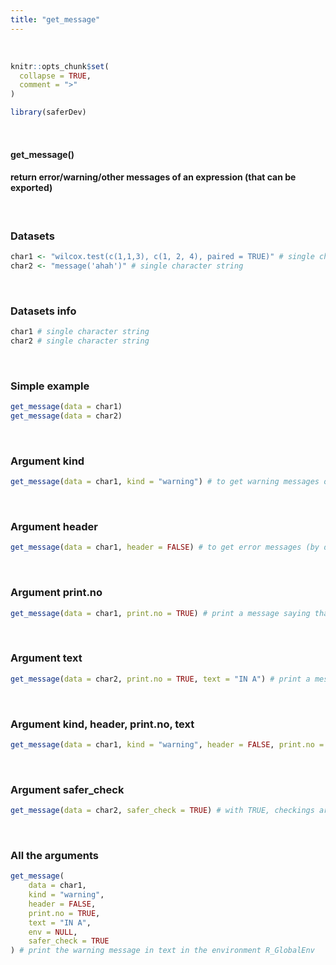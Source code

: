 ---
title: "get_message"
---
<br>

```{r, include = FALSE}
knitr::opts_chunk$set(
  collapse = TRUE,
  comment = ">"
)
```

```{r setup}
library(saferDev)
```
<br>

#### get_message() 

#### return error/warning/other messages of an expression (that can be exported)
<br>

### Datasets

```{r}
char1 <- "wilcox.test(c(1,1,3), c(1, 2, 4), paired = TRUE)" # single character string
char2 <- "message('ahah')" # single character string
```
<br>

### Datasets info
```{r}
char1 # single character string
char2 # single character string
```
<br>

### Simple example
```{r}
get_message(data = char1)
get_message(data = char2)
```
<br>

### Argument kind
```{r}
get_message(data = char1, kind = "warning") # to get warning messages of the wilcox test
```
<br>

### Argument header
```{r}
get_message(data = char1, header = FALSE) # to get error messages (by default) without header
```
<br>

### Argument print.no
```{r}
get_message(data = char1, print.no = TRUE) # print a message saying that no message reported
```
<br>

### Argument text
```{r}
get_message(data = char2, print.no = TRUE, text = "IN A") # print a message even if the argument print.no is TRUE
```
<br>

### Argument kind, header, print.no, text
```{r}
get_message(data = char1, kind = "warning", header = FALSE, print.no = TRUE, text = "IN A") # print the warning message in text
```
<br>

### Argument safer_check
```{r}
get_message(data = char2, safer_check = TRUE) # with TRUE, checkings are performed before main code running
```
<br>

### All the arguments
```{r}
get_message(
    data = char1, 
    kind = "warning", 
    header = FALSE,
    print.no = TRUE, 
    text = "IN A",
    env = NULL,
    safer_check = TRUE
) # print the warning message in text in the environment R_GlobalEnv
```



